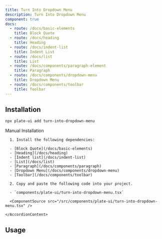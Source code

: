```yaml
---
title: Turn Into Dropdown Menu
description: Turn Into Dropdown Menu
component: true
docs:
  - route: /docs/basic-elements
    title: Block Quote
  - route: /docs/heading
    title: Heading
  - route: /docs/indent-list
    title: Indent List
  - route: /docs/list
    title: List
  - route: /docs/components/paragraph-element
    title: Paragraph
  - route: /docs/components/dropdown-menu
    title: Dropdown Menu
  - route: /docs/components/toolbar
    title: Toolbar
---
```


<ComponentExample src="/src/components/examples/PlaygroundDemo.tsx">
  <PlaygroundDemo id="basicnodes" />
</ComponentExample>

## Installation

```bash
npx plate-ui add turn-into-dropdown-menu
```

<Accordion type="single" collapsible>
  <AccordionItem value="manual-installation">
    <AccordionTrigger>Manual Installation</AccordionTrigger>
    <AccordionContent>

      1. Install the following dependencies:

      - [Block Quote](/docs/basic-elements)
      - [Heading](/docs/heading)
      - [Indent list](/docs/indent-list)
      - [List](/docs/list)
      - [Paragraph](/docs/components/paragraph)
      - [Dropdown Menu](/docs/components/dropdown-menu)
      - [Toolbar](/docs/components/toolbar)

      2. Copy and paste the following code into your project.

      - `components/plate-ui/turn-into-dropdown-menu.tsx`

      <ComponentSource src="/src/components/plate-ui/turn-into-dropdown-menu.tsx" />

    </AccordionContent>

  </AccordionItem>
</Accordion>

## Usage

```tsx

```

```tsx

```
